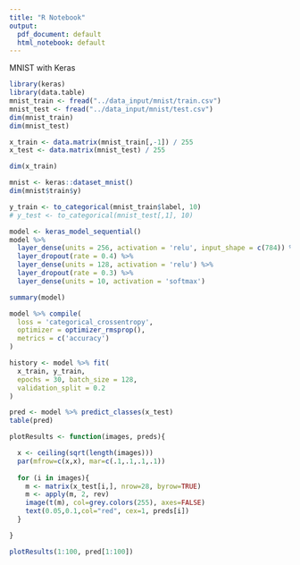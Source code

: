 ```yaml
---
title: "R Notebook"
output:
  pdf_document: default
  html_notebook: default
---
```


MNIST with Keras

```r
library(keras)
library(data.table)
mnist_train <- fread("../data_input/mnist/train.csv")
mnist_test <- fread("../data_input/mnist/test.csv")
dim(mnist_train)
dim(mnist_test)
```


```r
x_train <- data.matrix(mnist_train[,-1]) / 255
x_test <- data.matrix(mnist_test) / 255

dim(x_train)
```

```r
mnist <- keras::dataset_mnist()
dim(mnist$train$y)
```


```r
y_train <- to_categorical(mnist_train$label, 10)
# y_test <- to_categorical(mnist_test[,1], 10)
```

```r
model <- keras_model_sequential() 
model %>% 
  layer_dense(units = 256, activation = 'relu', input_shape = c(784)) %>% 
  layer_dropout(rate = 0.4) %>% 
  layer_dense(units = 128, activation = 'relu') %>%
  layer_dropout(rate = 0.3) %>%
  layer_dense(units = 10, activation = 'softmax')

summary(model)
```

```r
model %>% compile(
  loss = 'categorical_crossentropy',
  optimizer = optimizer_rmsprop(),
  metrics = c('accuracy')
)
```

```r
history <- model %>% fit(
  x_train, y_train, 
  epochs = 30, batch_size = 128, 
  validation_split = 0.2
)
```

```r
pred <- model %>% predict_classes(x_test)
table(pred)
```

```r
plotResults <- function(images, preds){

  x <- ceiling(sqrt(length(images)))
  par(mfrow=c(x,x), mar=c(.1,.1,.1,.1))
  
  for (i in images){
    m <- matrix(x_test[i,], nrow=28, byrow=TRUE)
    m <- apply(m, 2, rev)
    image(t(m), col=grey.colors(255), axes=FALSE)
    text(0.05,0.1,col="red", cex=1, preds[i])
  }

}
```

```r
plotResults(1:100, pred[1:100])
```


